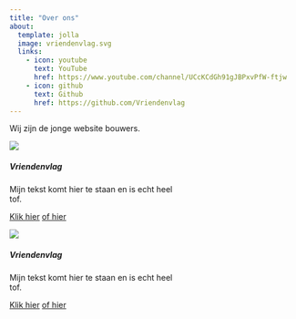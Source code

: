 ```yaml
---
title: "Over ons"
about:
  template: jolla
  image: vriendenvlag.svg
  links:
    - icon: youtube
      text: YouTube
      href: https://www.youtube.com/channel/UCcKCdGh91gJBPxvPfW-ftjw
    - icon: github
      text: Github
      href: https://github.com/Vriendenvlag
---
```


Wij zijn de jonge website bouwers.

::: {.card style="width:300px;"}

![](images/pexels-alex-knight-2599244.jpg){.card-img-top}

::: {.card-body}

##### Vriendenvlag {.card-title}

::: {.card-text}

Mijn tekst komt hier te staan en is echt heel tof. 

:::

[Klik hier](){.btn .btn-primary}
[of hier](){.btn .btn-primary}

:::

:::

<!-- New card --> 

::: {.card style="width:300px;"}

![](images/pexels-lenin-estrada-2103864.jpg){.card-img-top}

::: {.card-body}

##### Vriendenvlag {.card-title}

::: {.card-text}

Mijn tekst komt hier te staan en is echt heel tof. 

:::

[Klik hier](){.btn .btn-primary}
[of hier](){.btn .btn-primary}

:::

:::